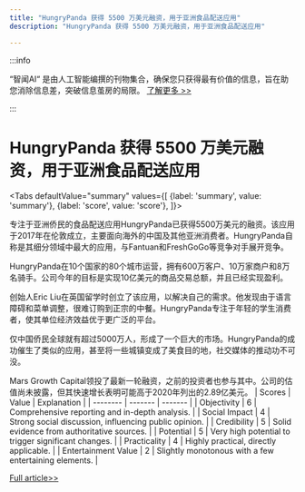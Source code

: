 ```yaml
---
title: "HungryPanda 获得 5500 万美元融资，用于亚洲食品配送应用"
description: "HungryPanda 获得 5500 万美元融资，用于亚洲食品配送应用"

---
```



:::info

“智闻AI“ 是由人工智能编撰的刊物集合，确保您只获得最有价值的信息，旨在助您消除信息差，突破信息茧房的局限。  [了解更多 >>](/)

:::

# HungryPanda 获得 5500 万美元融资，用于亚洲食品配送应用


<Tabs
	defaultValue="summary"
	values={[
	{label: 'summary', value: 'summary'},
	{label: 'score', value: 'score'},
]}>
<TabItem value="summary">


专注于亚洲侨民的食品配送应用HungryPanda已获得5500万美元的融资。该应用于2017年在伦敦成立，主要面向海外的中国及其他亚洲消费者。HungryPanda自称是其细分领域中最大的应用，与Fantuan和FreshGoGo等竞争对手展开竞争。

HungryPanda在10个国家的80个城市运营，拥有600万客户、10万家商户和8万名骑手。公司今年的目标是实现10亿美元的商品交易总额，并且已经实现盈利。

创始人Eric Liu在英国留学时创立了该应用，以解决自己的需求。他发现由于语言障碍和菜单调整，很难订购到正宗的中餐。HungryPanda专注于年轻的学生消费者，使其单位经济效益优于更广泛的平台。

仅中国侨民全球就有超过5000万人，形成了一个巨大的市场。HungryPanda的成功催生了类似的应用，甚至将一些城镇变成了美食目的地，社交媒体的推动功不可没。

Mars Growth Capital领投了最新一轮融资，之前的投资者也参与其中。公司的估值尚未披露，但其快速增长表明可能高于2020年列出的2.89亿美元。
</TabItem>
<TabItem value="score">
	| Scores     | Value   | Explanation |
	| -------- | ------- | ------- |
	| Objectivity  | 6    | Comprehensive reporting and in-depth analysis.    |
	| Social Impact | 4     | Strong social discussion, influencing public opinion.    |
	| Credibility    | 5    | Solid evidence from authoritative sources.    |
	| Potential    | 5    | Very high potential to trigger significant changes.    |
	| Practicality    | 4    | Highly practical, directly applicable.    |
	| Entertainment Value    | 2    | Slightly monotonous with a few entertaining elements.    |
</TabItem>
</Tabs>

[Full article>>](https://techcrunch.com/2024/09/30/hungrypanda-a-food-ordering-app-for-the-asian-diaspora-picks-up-55m/)
